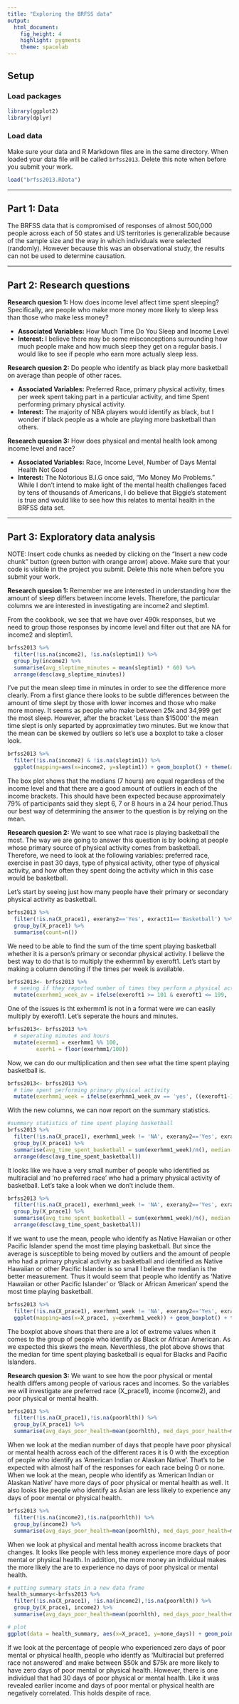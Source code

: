 ```yaml
---
title: "Exploring the BRFSS data"
output: 
  html_document: 
    fig_height: 4
    highlight: pygments
    theme: spacelab
---
```


## Setup

### Load packages

```r
library(ggplot2)
library(dplyr)
```

### Load data

Make sure your data and R Markdown files are in the same directory. When loaded
your data file will be called `brfss2013`. Delete this note when before you submit 
your work. 

```r
load("brfss2013.RData")
```



* * *

## Part 1: Data
The BRFSS data that is compromised of responses of almost 500,000 people across each of 50 states and US territories is generalizable because of the sample size and the way in which individuals were selected (randomly). However because this was an observational study, the results can not be used to determine causation. 

* * *

## Part 2: Research questions

**Research quesion 1:** How does income level affect time spent sleeping? Specifically, are people who make more money more likely to sleep less than those who make less money? 

* **Associated Variables:** How Much Time Do You Sleep and Income Level
* **Interest:** I believe there may be some misconceptions surrounding how much people make and how much sleep they get on a regular basis. I would like to see if people who earn more actually sleep less.

**Research quesion 2:** Do people who identify as black play more basketball on average than people of other races.

* **Associated Variables:** Preferred Race, primary physical activity, times per week spent taking part in a particular activity, and time Spent performing primary physical activity. 
* **Interest:** The majority of NBA players would identify as black, but I wonder if black people as a whole are playing more basketball than others.

**Research quesion 3:** How does physical and mental health look among income level and race?

* **Associated Variables:** Race, Income Level, Number of Days Mental Health Not Good
* **Interest:** The Notorious B.I.G once said, "Mo Money Mo Problems." While I don't intend to make light of the mental health challenges faced by tens of thousands of Americans, I do believe that Biggie's statement is true and would like to see how this relates to mental health in the BRFSS data set.

* * *

## Part 3: Exploratory data analysis

NOTE: Insert code chunks as needed by clicking on the "Insert a new code chunk" 
button (green button with orange arrow) above. Make sure that your code is visible
in the project you submit. Delete this note when before you submit your work.

**Research quesion 1:**
Remember we are interested in understanding how the amount of sleep differs between income levels. Therefore, the particular columns we are interested in investigating are income2 and sleptim1.

From the cookbook, we see that we have over 490k responses, but we need to group those responses by income level and filter out that are NA for income2 and sleptim1. 

```r
brfss2013 %>%
  filter(!is.na(income2), !is.na(sleptim1)) %>%
  group_by(income2) %>%
  summarise(avg_sleptime_minutes = mean(sleptim1) * 60) %>%
  arrange(desc(avg_sleptime_minutes))
```

I've put the mean sleep time in minutes in order to see the difference more clearly. From a first glance there looks to be subtle differences between the amount of time slept by those with lower incomes and those who make more money. It seems as people who make between 25k and 34,999 get the most sleep. However, after the bracket 'Less than $15000' the mean time slept is only separted by approximatley two minutes. But we know that the mean can be skewed by outliers so let's use a boxplot to take a closer look.

```r
brfss2013 %>%
  filter(!is.na(income2) & !is.na(sleptim1)) %>%
  ggplot(mapping=aes(x=income2, y=sleptim1)) + geom_boxplot() + theme(axis.text.x = element_text(angle = 45, vjust = 1, hjust=1)) + xlab("Income Level") + ylab("Time Slept (in hours)") + ggtitle("Time Slept in the Past 24 hours Across Income Levels")
```
 The box plot shows that the medians (7 hours) are equal regardless of the income level and that there are a good amount of outliers in each of the income brackets. This should have been expected because approximately 79% of participants said they slept 6, 7 or 8 hours in a 24 hour period.Thus our best way of determining the answer to the question is by relying on the mean.

**Research quesion 2:**
We want to see what race is playing basketball the most. The way we are going to answer this question is by looking at people whose primary source of physical activity comes from basketball. Therefore, we need to look at the following variables: preferred race, exercise in past 30 days, type of physical activity, other type of physical activity, and how often they spent doing the activity which in this case would be basketball.

Let's start by seeing just how many people have their primary or secondary physical activity as basketball.
```r
brfss2013 %>%
  filter(!is.na(X_prace1), exerany2=='Yes', exract11=='Basketball') %>%
  group_by(X_prace1) %>%
  summarise(count=n())
```
We need to be able to find the sum of the time spent playing basketball whether it is a person's primary or secondar physical activity. I believe the best way to do that is to multiply the exhermm1 by exeroft1. Let's start by making a column denoting if the times per week is available.
```r
brfss2013<- brfss2013 %>%
  # seeing if they reported number of times they perform a physical activity in a week
  mutate(exerhmm1_week_av = ifelse(exeroft1 >= 101 & exeroft1 <= 199, 'yes', 'no'))
```

One of the issues is tht exhermm1 is not in a format were we can easily multiply by exeroft1. Let's seperate the hours and minutes.
```r
brfss2013<- brfss2013 %>%
  # seperating minutes and hours
  mutate(exermm1 = exerhmm1 %% 100,
         exerh1 = floor(exerhmm1/100))
```



Now, we can do our multiplication and then see what the time spent playing basketball is.
```r
brfss2013<- brfss2013 %>%
  # time spent performing primary physical activity
  mutate(exerhmm1_week = ifelse(exerhmm1_week_av == 'yes', ((exeroft1-100) * (exermm1 + exerh1*60)), NA))

```

With the new columns, we can now report on the summary statistics.

```r

#summary statistics of time spent playing basketball
brfss2013 %>%
  filter(!is.na(X_prace1), exerhmm1_week != 'NA', exerany2=='Yes', exract11=='Basketball', exerhmm1_week_av=='yes') %>%
  group_by(X_prace1) %>%
  summarise(avg_time_spent_basketball = sum(exerhmm1_week)/n(), median = median(exerhmm1_week), count=n()) %>%
  arrange(desc(avg_time_spent_basketball))
```

It looks like we have a very small number of people who identified as multiracial and 'no preferred race' who had a primary physical activity of basketball. Let's take a look when we don't include them.

```r
brfss2013 %>%
  filter(!is.na(X_prace1), exerhmm1_week != 'NA', exerany2=='Yes', exract11=='Basketball', exerhmm1_week_av=='yes', X_prace1 != 'Multiracial but preferred race not answered', X_prace1 != 'No preferred race') %>%
  group_by(X_prace1) %>%
  summarise(avg_time_spent_basketball = sum(exerhmm1_week)/n(), median = median(exerhmm1_week), count=n()) %>%
  arrange(desc(avg_time_spent_basketball))
```
If we want to use the mean, people who identify as Native Hawaiian or other Pacific Islander spend the most time playing basketball. But since the average is susceptible to being moved by outliers and the amount of people who had a primary physical activity as basketball and identified as Native Hawaiian or other Pacific Islander is so small I believe the median is the better measurement. Thus it would seem that people who identify as 'Native Hawaiian or other Pacific Islander' or 'Black or African American' spend the most time playing basketball.

```r

brfss2013 %>%
  filter(!is.na(X_prace1), exerhmm1_week != 'NA', exerany2=='Yes', exract11=='Basketball', exerhmm1_week_av=='yes', X_prace1 != 'Multiracial but preferred race not answered', X_prace1 != 'No preferred race') %>%
  ggplot(mapping=aes(x=X_prace1, y=exerhmm1_week)) + geom_boxplot() + theme( axis.text.x = element_text(angle = 45, vjust = 1, hjust=1)) + xlab("Preferred Race") + ylab("Time Playing Basketball (in Minutes)") + ggtitle("Time Spent Playing Basketball Across Races")
```

The boxplot above shows that there are a lot of extreme values when it comes to the group of people who identify as Black or African American. As we expected this skews the mean. Neverthless, the plot above shows that the median for time spent playing basketball is equal for Blacks and Pacific Islanders.


**Research quesion 3:**
We want to see how the poor physical or mental health differs among people of various races and incomes. So the variables we will investigate are preferred race (X_prace1), income (income2), and poor physical or mental health.

```r
brfss2013 %>%
  filter(!is.na(X_prace1),!is.na(poorhlth)) %>%
  group_by(X_prace1) %>%
  summarise(avg_days_poor_health=mean(poorhlth), med_days_poor_health=median(poorhlth) , none_days=sum(poorhlth==0)/n(), count=n())

```
When we look at the median number of days that people have poor physical or mental health across each of the different races it is 0 with the exception of people who identify as 'American Indian or Alaskan Native'. That's to be expected with almost half of the responses for each race being 0 or none. When we look at the mean, people who identify as 'American Indian or Alaskan Native' have more days of poor physical or mental health as well. It also looks like people who identify as Asian are less likely to experience any days of poor mental or physical health.  

```r
brfss2013 %>%
  filter(!is.na(income2),!is.na(poorhlth)) %>%
  group_by(income2) %>%
  summarise(avg_days_poor_health=mean(poorhlth), med_days_poor_health=median(poorhlth) , none_days=sum(poorhlth==0)/n(), count=n())

```

When we look at physical and mental health across income brackets that changes. It looks like people with less money experience more days of poor mental or physical health. In addition, the more money an individual makes the more likely the are to experience no days of poor physical or mental health. 

```r
# putting summary stats in a new data frame
health_summary<-brfss2013 %>%
  filter(!is.na(X_prace1), !is.na(income2),!is.na(poorhlth)) %>%
  group_by(X_prace1, income2) %>%
  summarise(avg_days_poor_health=mean(poorhlth), med_days_poor_health=median(poorhlth) , none_days=sum(poorhlth==0)/n(), count=n())

# plot
ggplot(data = health_summary, aes(x=X_prace1, y=none_days)) + geom_point(aes(colour=income2)) + theme( axis.text.x = element_text(angle = 45, vjust = 1, hjust=1)) + xlab("Preferred Race") + ylab("% of People 0 Poor Health Days") + ggtitle("% of People without Poor Health Days by Race and Income")
```

If we look at the percentage of people who experienced zero days of poor mental or physical health, people who identfy as 'Multiracial but preferred race not answered' and make between $50k and $75k are more likely to have zero days of poor mental or physical health. However, there is one individual that had 30 days of poor physical or mental health. Like it was revealed earlier income and days of poor mental or physical health are negatively correlated. This holds despite of race. 
